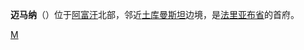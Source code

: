 {{Infobox Settlement
| name = 迈马纳<br/>میمنه
| settlement_type = 城市
| image_skyline = 
| imagesize = 
| image_caption = 
| image_flag = 
| image_shield = 
| pushpin_map = Afghanistan
| pushpin_label_position = bottom
| subdivision_type = 国家
| subdivision_name = {{AFG}}
| subdivision_type1 = [[阿富汗行政区划|省]]
| subdivision_name1 = [[法利亚布省|法利亚布省]]
| subdivision_type2 = 
| subdivision_name2 = 
| elevation_m = 877
| elevation_ft = 
| area_total_km2 = 
| population_as_of = 2004年
| population_total = 75900
| population_density_km2 =
| timezone = [[阿富汗標準時間|阿富汗標準時間]]
| utc_offset = +4:30
| timezone_DST = 
| utc_offset_DST = 
| latd = 35
| latm = 56
| lats = 
| latNS = N
| longd = 64
| longm = 45
| longs = 
| longEW = E
| website =  
}}
'''迈马纳'''（{{lang-fa|میمنه}}）位于[[阿富汗|阿富汗]]北部，邻近[[土库曼斯坦|土库曼斯坦]]边境，是[[法里亚布省|法里亚布省]]的首府。

{{Afghanistan-stub}}

[[Category:阿富汗城市|M]]